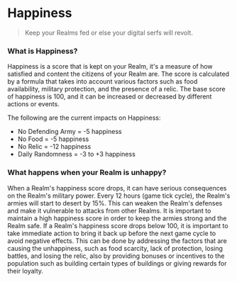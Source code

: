 # Happiness

> Keep your Realms fed or else your digital serfs will revolt.

### What is Happiness?

Happiness is a score that is kept on your Realm, it's a measure of how satisfied and content the citizens of your Realm are. The score is calculated by a formula that takes into account various factors such as food availability, military protection, and the presence of a relic. The base score of happiness is 100, and it can be increased or decreased by different actions or events.

The following are the current impacts on Happiness:

- No Defending Army = -5 happiness
- No Food = -5 happiness
- No Relic = -12 happiness
- Daily Randomness = -3 to +3 happiness

### What happens when your Realm is unhappy?

When a Realm's happiness score drops, it can have serious consequences on the Realm's military power. Every 12 hours (game tick cycle), the Realm's armies will start to desert by 15%. This can weaken the Realm's defenses and make it vulnerable to attacks from other Realms. It is important to maintain a high happiness score in order to keep the armies strong and the Realm safe. If a Realm's happiness score drops below 100, it is important to take immediate action to bring it back up before the next game cycle to avoid negative effects. This can be done by addressing the factors that are causing the unhappiness, such as food scarcity, lack of protection, losing battles, and losing the relic, also by providing bonuses or incentives to the population such as building certain types of buildings or giving rewards for their loyalty.
